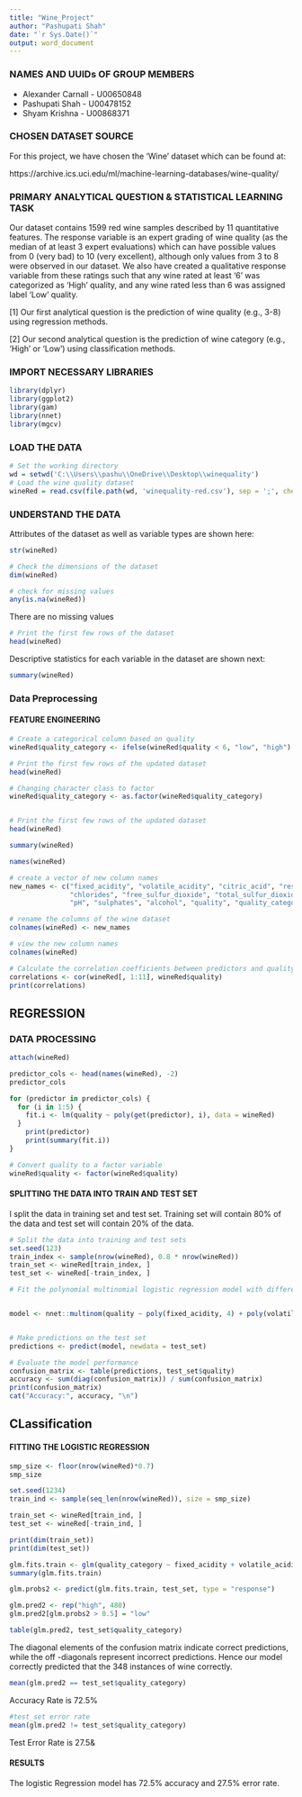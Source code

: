 ---
title: "Wine_Project"
author: "Pashupati Shah"
date: "`r Sys.Date()`"
output: word_document
---

### NAMES AND UUIDs OF GROUP MEMBERS

* Alexander Carnall - U00650848
* Pashupati Shah - U00478152
* Shyam Krishna - U00868371

### CHOSEN DATASET SOURCE

For this project, we have chosen the 'Wine' dataset which can be found at: 

https://archive.ics.uci.edu/ml/machine-learning-databases/wine-quality/ 

### PRIMARY ANALYTICAL QUESTION & STATISTICAL LEARNING TASK

Our dataset contains 1599 red wine samples described by 11 quantitative features. The response variable is an expert grading of wine quality (as the median of at least 3 expert evaluations) which can have possible values from 0 (very bad) to 10 (very excellent), although only values from 3 to 8 were observed in our dataset. We also have created a qualitative response variable from these ratings such that any wine rated at least '6' was categorized as 'High' quality, and any wine rated less than 6 was assigned label 'Low' quality.

[1] Our first analytical question is the prediction of wine quality (e.g., 3-8) using regression methods. 

[2] Our second analytical question is the prediction of wine category (e.g., 'High' or 'Low') using classification methods.

### IMPORT NECESSARY LIBRARIES
```{r}
library(dplyr)
library(ggplot2)
library(gam)
library(nnet)
library(mgcv)
```

### LOAD THE DATA

```{r, warning = FALSE, message = FALSE}
# Set the working directory
wd = setwd('C:\\Users\\pashu\\OneDrive\\Desktop\\winequality')
# Load the wine quality dataset
wineRed = read.csv(file.path(wd, 'winequality-red.csv'), sep = ';', check.names = FALSE)

```



### UNDERSTAND THE DATA
Attributes of the dataset as well as variable types are shown here:

```{r, warning = FALSE, message = FALSE}
str(wineRed)
```
```{r}
# Check the dimensions of the dataset
dim(wineRed)
```
```{r}
# check for missing values
any(is.na(wineRed))
```
There are no missing values


```{r}
# Print the first few rows of the dataset
head(wineRed)
```

Descriptive statistics for each variable in the dataset are shown next:

```{r, warning = FALSE, message = FALSE}

summary(wineRed)

```

### Data Preprocessing 

#### FEATURE ENGINEERING
```{r}
# Create a categorical column based on quality
wineRed$quality_category <- ifelse(wineRed$quality < 6, "low", "high")

# Print the first few rows of the updated dataset
head(wineRed)
```

```{r}
# Changing character class to factor
wineRed$quality_category <- as.factor(wineRed$quality_category)


# Print the first few rows of the updated dataset
head(wineRed)
```


```{r, warning = FALSE, message = FALSE}

summary(wineRed)

```

```{r}
names(wineRed)

```


```{r}
# create a vector of new column names
new_names <- c("fixed_acidity", "volatile_acidity", "citric_acid", "residual_sugar",
               "chlorides", "free_sulfur_dioxide", "total_sulfur_dioxide", "density",
               "pH", "sulphates", "alcohol", "quality", "quality_category")

# rename the columns of the wine dataset
colnames(wineRed) <- new_names

# view the new column names
colnames(wineRed)
```
```{r}
# Calculate the correlation coefficients between predictors and quality
correlations <- cor(wineRed[, 1:11], wineRed$quality)
print(correlations)
```





## REGRESSION
### DATA PROCESSING

```{r}
attach(wineRed)
```


```{r}
predictor_cols <- head(names(wineRed), -2)
predictor_cols
```


```{r}
for (predictor in predictor_cols) {
  for (i in 1:5) {
    fit.i <- lm(quality ~ poly(get(predictor), i), data = wineRed)
  }
    print(predictor)
    print(summary(fit.i))
}

```





```{r}
# Convert quality to a factor variable
wineRed$quality <- factor(wineRed$quality)
```

#### SPLITTING THE DATA INTO TRAIN AND TEST SET
I split the data in training set and test set. Training set will contain 80% of the data and test set will contain 20% of the data.


```{r}

# Split the data into training and test sets
set.seed(123)
train_index <- sample(nrow(wineRed), 0.8 * nrow(wineRed))
train_set <- wineRed[train_index, ]
test_set <- wineRed[-train_index, ]

# Fit the polynomial multinomial logistic regression model with different polynomial degrees for each predictor


model <- nnet::multinom(quality ~ poly(fixed_acidity, 4) + poly(volatile_acidity, 3) + poly(citric_acid, 3) + poly(chlorides, 4) + poly(free_sulfur_dioxide, 1) + poly(total_sulfur_dioxide, 4) + poly(density, 2) + poly(pH, 1) + poly(sulphates, 4) + poly(alcohol, 3) + residual_sugar, train_set)


# Make predictions on the test set
predictions <- predict(model, newdata = test_set)

# Evaluate the model performance
confusion_matrix <- table(predictions, test_set$quality)
accuracy <- sum(diag(confusion_matrix)) / sum(confusion_matrix)
print(confusion_matrix)
cat("Accuracy:", accuracy, "\n")
```


## CLassification
#### FITTING THE LOGISTIC REGRESSION
```{r}
smp_size <- floor(nrow(wineRed)*0.7)
smp_size
```

```{r}
set.seed(1234)
train_ind <- sample(seq_len(nrow(wineRed)), size = smp_size)

train_set <- wineRed[train_ind, ]
test_set <- wineRed[-train_ind, ]
```

```{r}
print(dim(train_set))
print(dim(test_set))
```





```{r}
glm.fits.train <- glm(quality_category ~ fixed_acidity + volatile_acidity + citric_acid + chlorides + free_sulfur_dioxide + total_sulfur_dioxide + density + pH + sulphates + alcohol + residual_sugar, family = binomial, data = train_set)
summary(glm.fits.train)
```



```{r}
glm.probs2 <- predict(glm.fits.train, test_set, type = "response")
```

```{r}
glm.pred2 <- rep("high", 480)
glm.pred2[glm.probs2 > 0.5] = "low"
```

```{r}
table(glm.pred2, test_set$quality_category)
```
The diagonal elements of the confusion matrix indicate correct predictions, while the off -diagonals represent incorrect predictions. Hence our model correctly predicted that the 348 instances of wine correctly.

```{r}
mean(glm.pred2 == test_set$quality_category)
```
Accuracy Rate is 72.5%
```{r}
#test_set error rate
mean(glm.pred2 != test_set$quality_category)
```
Test Error Rate is 27.5&

#### RESULTS

The logistic Regression model has 72.5% accuracy and 27.5% error rate.